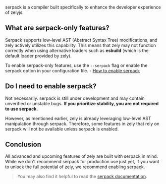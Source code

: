 serpack is a compiler built specifically to enhance the developer experience of zelyjs.

## What are serpack-only features?

Serpack supports low-level AST (Abstract Syntax Tree) modifications, and zely actively utilizes this capability.
This means that zely may not function correctly when using alternative loaders such as **esbuild** (which is the default loader provided by zely).

To enable serpack-only features, use the `--serpack` flag or enable the serpack option in your configuration file. - [How to enable serpack](/serpack/introduction#getting-started)

## Do I need to enable serpack?

Not necessarily. serpack is still under development and may contain unverified or unstable bugs.
**If you prioritize stability, you are not required to use serpack.**

However, as mentioned earlier, zely is already leveraging low-level AST manipulation through serpack.
Therefore, some features in zely that rely on serpack will not be available unless serpack is enabled.

## Conclusion

All advanced and upcoming features of zely are built with serpack in mind.
While we don't recommend serpack for production use just yet, if you want to unlock the full potential of zely, we recommend enabling serpack.

> You may also find it helpful to read the [serpack documentation](/serpack).
